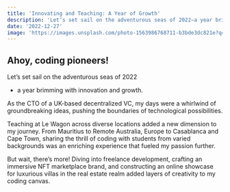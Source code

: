 ```yaml
---
title: 'Innovating and Teaching: A Year of Growth'
description: 'Let’s set sail on the adventurous seas of 2022—a year brimming with innovation and growth. As the CTO of a UK-based decentralized VC, my days were a whirlwind of groundbreaking ideas, pushing the boundaries of technological possibilities.'
date: '2022-12-27'
image: 'https://images.unsplash.com/photo-1563986768711-b3bde3dc821e?q=80&w=2068&auto=format&fit=crop&ixlib=rb-4.0.3&ixid=M3wxMjA3fDB8MHxwaG90by1wYWdlfHx8fGVufDB8fHx8fA%3D%3D'
---
```

## Ahoy, coding pioneers!

Let’s set sail on the adventurous seas of 2022
* a year brimming with innovation and growth.

As the CTO of a UK-based decentralized VC, my days were a whirlwind of groundbreaking ideas, pushing the boundaries of technological possibilities.

Teaching at Le Wagon across diverse locations added a new dimension to my journey. From Mauritius to Remote Australia, Europe to Casablanca and Cape Town, sharing the thrill of coding with students from varied backgrounds was an enriching experience that fueled my passion further.

But wait, there’s more! Diving into freelance development, crafting an immersive NFT marketplace brand, and constructing an online showcase for luxurious villas in the real estate realm added layers of creativity to my coding canvas.